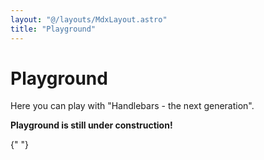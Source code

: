 ```yaml
---
layout: "@/layouts/MdxLayout.astro"
title: "Playground"
---
```




# Playground

Here you can play with "Handlebars - the next generation".

**Playground is still under construction!**

<Playground client:only />{" "}
